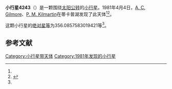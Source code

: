 {{Infobox planet
| bgcolour = #FFFFC0
| name = 4243 Nankivell
| symbol = 
| image = 
| caption = 
| discovery = yes
| discovery_ref = 
| discoverer = [[A._C._Gilmore|A. C. Gilmore]]、[[P._M._Kilmartin|P. M. Kilmartin]]
| discovery_site = [[蒂卡普湖|蒂卡普湖]] 
| discovered = 1981年4月4日
| designations = yes
| mp_name = 
| named_after = 
| alt_names = 1981 GF1/ 1983 SV / 1988 RQ9
| mp_category = [[主带小行星|主带小行星]]
| orbit_ref = <ref name="a">[http://ssd.jpl.nasa.gov/sbdb.cgi?sstr=4243 4243 Nankivell] {{Wayback|url=http://ssd.jpl.nasa.gov/sbdb.cgi?sstr=4243 |date=20201124004452 }}，小行星數據庫瀏覽器（JPL Small-Body Database Browser）－[[美国国家航空航天局|美国国家航空航天局]]喷气推进实验室</ref>
| epoch = 2456400.5 (2013年4月18日更新)
| aphelion = {{convert|3.389611922350468|AU|km|3|abbr=on|lk=out}}
| perihelion = {{convert|2.665222092410102|AU|km|3|abbr=on}}
| semimajor = {{convert|3.027417007380285|AU|km|3|abbr=on}}
| eccentricity = 0.119638264
| period = 1924.007659 [[日|日]]<br />5.27[[儒略年|儒略年]]
| avg_speed = 
| inclination = 9.010869349232189
| asc_node = 345.1696805283217
| mean_anomaly = 
| arg_peri = 356.0857583019421
| satellites = 
| physical_characteristics = yes
| dimensions = 
| mass = 
| density = 
| surface_grav = 
| escape_velocity = 
| sidereal_day = 
| axial_tilt = 
| pole_ecliptic_lat = 
| pole_ecliptic_lon = 
| albedo = 
| temperatures= 
| temp_name1 = 
| mean_temp_1 = 
| max_temp_1 = 
| temp_name2 = 
| max_temp_2 = 
| spectral_type = 
| abs_magnitude = 356.0857583019421
}}

'''小行星4243'''（{{lang-en|4243 Nankivell}}）是一颗围绕[[太阳|太阳]][[公转|公转]]的[[小行星|小行星]]。1981年4月4日，[[A._C._Gilmore|A. C. Gilmore]]、[[P._M._Kilmartin|P. M. Kilmartin]]在蒂卡普湖发现了此天体<ref name="a" /><ref>{{cite news|title=小行星列表|url=http://cfa-www.harvard.edu/iau/lists/NumberedMPs.txt|accessdate=2013-07-08|newspaper=哈佛大学|archive-date=2008-05-17|archive-url=https://web.archive.org/web/20080517010638/http://cfa-www.harvard.edu/iau/lists/NumberedMPs.txt|dead-url=no}}</ref>。

这颗小行星的[[绝对星等|绝对星等]]为356.0857583019421等<ref name="a" />。

==参考文献==
{{reflist}}
{{Minor Planet Number|[[小行星4242|小行星4242]]|[[小行星4244|小行星4244]]}}

{{小天体}}

[[Category:小行星带天体|Category:小行星带天体]]
[[Category:1981年发现的小行星|Category:1981年发现的小行星]]

{{asteroid-stub}}